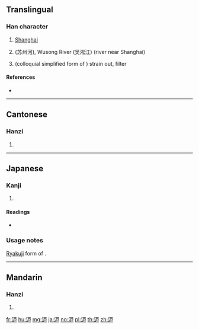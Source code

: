 {{also|滬|濾}}
==Translingual==

===Han character===
{{Han char|rn=85|rad=水|as=04|sn=7|four=|canj=EIS}}

# [[Shanghai]]
# {{w|Suzhou Creek}} (苏州河), Wusong River (吴淞江) (river near Shanghai)
# {{label|ja|Japanese}} (colloquial simplified form of {{lang|ja|[[濾]]}}) strain out, filter

====References====
* {{Han ref|kx=0612.121|hdz=31572.060|uh=6CAA|ud=27818}}

----

==Cantonese==

===Hanzi===
{{yue-hanzi|jyut=|y=wu6|tra=滬}}

# {{defn|lang=yue|sort=水04}}

----

==Japanese==

===Kanji===
{{ja-kanji|grade=9|rs=水04}}

# {{defn|lang=ja|sort=水04}}

====Readings====
* {{ja-readings|on=[[りょ]] (ryo), [[ろ]] (ro)|kun=[[こす]] (kosu)}}

===Usage notes===
[[略字|Ryakuji]] form of {{lang|ja|[[濾]]}}.

----

==Mandarin==

===Hanzi===
{{cmn-hanzi|tra=滬|pin=[[Hù]] ([[Hu4]])|wg=Hu<sup>4</sup>}}

# {{defn|lang=cmn|sort=水04}}

[[fr:沪]]
[[hu:沪]]
[[mg:沪]]
[[ja:沪]]
[[no:沪]]
[[pl:沪]]
[[th:沪]]
[[zh:沪]]
